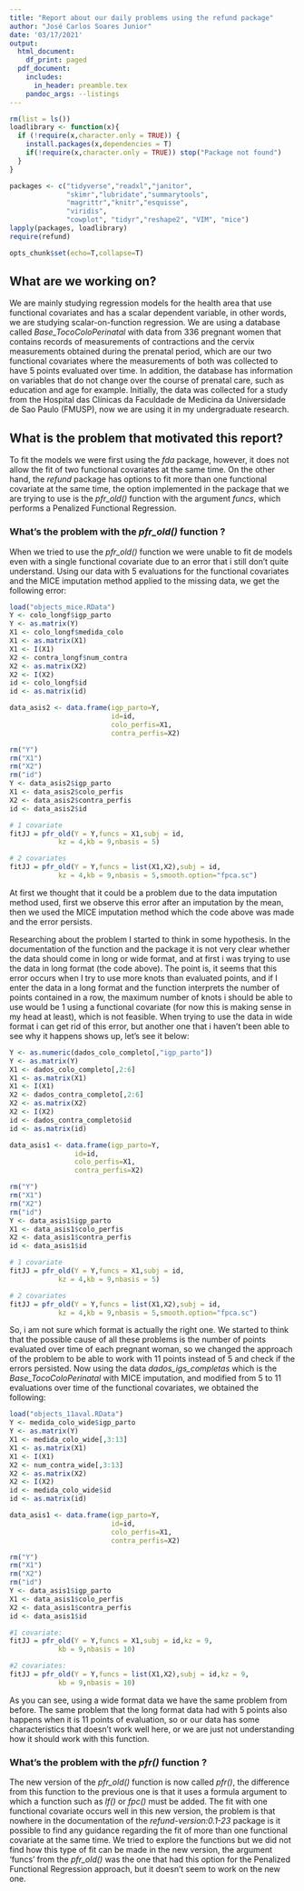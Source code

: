 ---
title: "Report about our daily problems using the refund package"
author: "José Carlos Soares Junior"
date: '03/17/2021'
output:
  html_document:
    df_print: paged
  pdf_document:
    includes:
      in_header: preamble.tex
    pandoc_args: --listings
---

```{r setup, include=FALSE}

rm(list = ls())
loadlibrary <- function(x){
  if (!require(x,character.only = TRUE)) {
    install.packages(x,dependencies = T)
    if(!require(x,character.only = TRUE)) stop("Package not found")
  }
}

packages <- c("tidyverse","readxl","janitor",
              "skimr","lubridate","summarytools",
              "magrittr","knitr","esquisse", 
              "viridis",
              "cowplot", "tidyr","reshape2", "VIM", "mice")
lapply(packages, loadlibrary)
require(refund)

opts_chunk$set(echo=T,collapse=T)

```

## What are we working on? 

We are mainly studying regression models for the health area that use functional covariates and has a scalar dependent variable, in other words, we are studying scalar-on-function regression. We are using a database called *Base_TocoColoPerinatal* with data from 336 pregnant women that contains records of measurements of contractions and the cervix measurements obtained during the prenatal period, which are our two functional covariates where the measurements of both was collected to have 5 points evaluated over time. In addition, the database has information on variables that do not change over the course of prenatal care, such as education and age for example. Initially, the data was collected for a study from the Hospital das Clínicas da Faculdade de Medicina da Universidade de Sao Paulo (FMUSP), now we are using it in my undergraduate research.  

## What is the problem that motivated this report? 

To fit the models we were first using the *fda* package, however, it does not allow the fit of two functional covariates at the same time. On the other hand, the *refund* package has options to fit more than one functional covariate at the same time, the option implemented in the package that we are trying to use is the *pfr_old()* function with the argument *funcs*, which performs a Penalized Functional Regression.

### What's the problem with the *pfr_old()* function ?

When we tried to use the *pfr_old()* function we were unable to fit de models even with a single functional covariate due to an error that i still don't quite understand. Using our data with 5 evaluations for the functional covariates and the MICE imputation method applied to the missing data, we get the following error:

```{r,error=T,warning=F}
load("objects_mice.RData")
Y <- colo_longf$igp_parto
Y <- as.matrix(Y)
X1 <- colo_longf$medida_colo
X1 <- as.matrix(X1)
X1 <- I(X1)
X2 <- contra_longf$num_contra
X2 <- as.matrix(X2)
X2 <- I(X2)
id <- colo_longf$id
id <- as.matrix(id)

data_asis2 <- data.frame(igp_parto=Y,
                         id=id,
                         colo_perfis=X1,
                         contra_perfis=X2)

rm("Y")
rm("X1")
rm("X2")
rm("id")
Y <- data_asis2$igp_parto
X1 <- data_asis2$colo_perfis
X2 <- data_asis2$contra_perfis
id <- data_asis2$id

# 1 covariate
fitJJ = pfr_old(Y = Y,funcs = X1,subj = id,
            kz = 4,kb = 9,nbasis = 5)

# 2 covariates
fitJJ = pfr_old(Y = Y,funcs = list(X1,X2),subj = id,
            kz = 4,kb = 9,nbasis = 5,smooth.option="fpca.sc")
```

At first we thought that it could be a problem due to the data imputation method used, first we observe this error after an imputation by the mean, then we used the MICE imputation method which the code above was made and the error persists. 

Researching about the problem I started to think in some hypothesis. In the documentation of the function and the package it is not very clear whether the data should come in long or wide format, and at first i was trying to use the data in long format (the code above). The point is, it seems that this error occurs when I try to use more knots than evaluated points, and if I enter the data in a long format and the function interprets the number of points contained in a row, the maximum number of knots i should be able to use would be 1 using a functional covariate (for now this is making sense in my head at least), which is not feasible. When trying to use the data in wide format i can get rid of this error, but another one that i haven't been able to see why it happens shows up, let's see it below: 

```{r,error=T,warning=F }
Y <- as.numeric(dados_colo_completo[,"igp_parto"])
Y <- as.matrix(Y)
X1 <- dados_colo_completo[,2:6]
X1 <- as.matrix(X1)
X1 <- I(X1)
X2 <- dados_contra_completo[,2:6]
X2 <- as.matrix(X2)
X2 <- I(X2)
id <- dados_contra_completo$id
id <- as.matrix(id)

data_asis1 <- data.frame(igp_parto=Y,
                id=id,
                colo_perfis=X1,
                contra_perfis=X2)

rm("Y")
rm("X1")
rm("X2")
rm("id")
Y <- data_asis1$igp_parto
X1 <- data_asis1$colo_perfis
X2 <- data_asis1$contra_perfis
id <- data_asis1$id

# 1 covariate
fitJJ = pfr_old(Y = Y,funcs = X1,subj = id,
            kz = 4,kb = 9,nbasis = 5)

# 2 covariates
fitJJ = pfr_old(Y = Y,funcs = list(X1,X2),subj = id,
            kz = 4,kb = 9,nbasis = 5,smooth.option="fpca.sc")


```

So, i am not sure which format is actually the right one. We started to think that the possible cause of all these problems is the number of points evaluated over time of each pregnant woman, so we changed the approach of the problem to be able to work with 11 points instead of 5 and check if the errors persisted. Now using the data *dados_igs_completas* which is the *Base_TocoColoPerinatal* with MICE imputation, and modified from 5 to 11 evaluations over time of the functional covariates, we obtained the following: 

```{r,error=T,warning=F }
load("objects_11aval.RData")
Y <- medida_colo_wide$igp_parto
Y <- as.matrix(Y)
X1 <- medida_colo_wide[,3:13]
X1 <- as.matrix(X1)
X1 <- I(X1)
X2 <- num_contra_wide[,3:13]
X2 <- as.matrix(X2)
X2 <- I(X2)
id <- medida_colo_wide$id
id <- as.matrix(id)

data_asis1 <- data.frame(igp_parto=Y,
                         id=id,
                         colo_perfis=X1,
                         contra_perfis=X2)

rm("Y")
rm("X1")
rm("X2")
rm("id")
Y <- data_asis1$igp_parto
X1 <- data_asis1$colo_perfis
X2 <- data_asis1$contra_perfis
id <- data_asis1$id

#1 covariate:
fitJJ = pfr_old(Y = Y,funcs = X1,subj = id,kz = 9,
            kb = 9,nbasis = 10)

#2 covariates:
fitJJ = pfr_old(Y = Y,funcs = list(X1,X2),subj = id,kz = 9,
            kb = 9,nbasis = 10)

```

As you can see, using a wide format data we have the same problem from before. The same problem that the long format data had with 5 points also happens when it is 11 points of evaluation, so or our data has some characteristics that doesn't work well here, or we are just not understanding how it should work with this function.

### What's the problem with the *pfr()* function ?

The new version of the *pfr_old()* function is now called *pfr()*, the difference from this function to the previous one is that it uses a formula argument to which a function such as *lf()* or *fpc()* must be added. The fit with one functional covariate occurs well in this new version, the problem is that nowhere in the documentation of the *refund-version:0.1-23* package is it possible to find any guidance regarding the fit of more than one functional covariate at the same time. We tried to explore the functions but we did not find how this type of fit can be made in the new version, the argument 'funcs' from the *pfr_old()* was the one that had this option for the Penalized Functional Regression approach, but it doesn't seem to work on the new one. 

